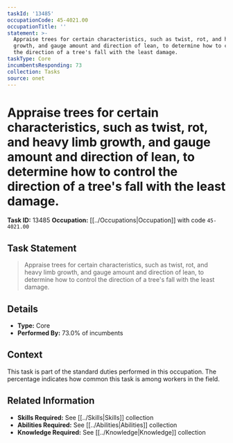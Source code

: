 ```yaml
---
taskId: '13485'
occupationCode: 45-4021.00
occupationTitle: ''
statement: >-
  Appraise trees for certain characteristics, such as twist, rot, and heavy limb
  growth, and gauge amount and direction of lean, to determine how to control
  the direction of a tree's fall with the least damage.
taskType: Core
incumbentsResponding: 73
collection: Tasks
source: onet
---
```

# Appraise trees for certain characteristics, such as twist, rot, and heavy limb growth, and gauge amount and direction of lean, to determine how to control the direction of a tree's fall with the least damage.

**Task ID:** 13485
**Occupation:** [[../Occupations|Occupation]] with code `45-4021.00`

## Task Statement

> Appraise trees for certain characteristics, such as twist, rot, and heavy limb growth, and gauge amount and direction of lean, to determine how to control the direction of a tree's fall with the least damage.

## Details

- **Type:** Core
- **Performed By:** 73.0% of incumbents

## Context

This task is part of the standard duties performed in this occupation. The percentage indicates how common this task is among workers in the field.

## Related Information

- **Skills Required:** See [[../Skills|Skills]] collection
- **Abilities Required:** See [[../Abilities|Abilities]] collection
- **Knowledge Required:** See [[../Knowledge|Knowledge]] collection
